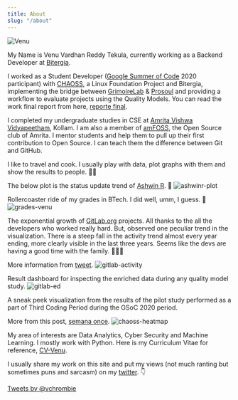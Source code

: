 ```yaml
---
title: About
slug: "/about"
---
```


![Venu](./pic.jpg)

My Name is Venu Vardhan Reddy Tekula, currently working as a Backend Developer at [Bitergia](https://bitergia.com/).

I worked as a Student Developer ([Google Summer of Code](https://summerofcode.withgoogle.com/) 2020 participant) with 
[CHAOSS](https://chaoss.community/), a Linux Foundation Project and Bitergia, implementing the bridge between [GrimoireLab](https://github.com/chaoss/grimoirelab) & 
[Prosoul](https://github.com/Bitergia/prosoul) and providing a workflow to evaluate projects using the Quality Models. You can read the work final report from here, 
[reporte final](https://vchrombie.github.io/blog/gsoc-final-report/).

I completed my undergraduate studies in CSE at 
[Amrita Vishwa Vidyapeetham](https://www.amrita.edu/), Kollam. I am also a member of 
[amFOSS](https://amfoss.in/), the Open Source club of Amrita. I mentor students and help them to pull up their first contribution to Open Source. I can teach them the difference between Git and GitHub.

I like to travel and cook. I usually play with data, plot graphs with them and show the results to people. 🕵️‍♂️

The below plot is the status update trend of [Ashwin R](https://ashwinkey04.github.io/). 🧐
![ashwinr-plot](./ashwinr-plot.jpg)

Rollercoaster ride of my grades in BTech. I did well, umm, I guess. 🎢
![grades-venu](./grades-venu.png)

The exponential growth of [GitLab.org](https://gitlab.com/gitlab-org/) projects. All thanks to the all the developers who worked really hard. But, observed one peculiar trend in the visualization. There is a steep fall in the activity trend almost every year ending, more clearly visible in the last three years.
Seems like the devs are having a good time with the family. 🎄🎅🎁

More information from [tweet](https://twitter.com/vchrombie/status/1290775534922690560).
![gitlab-activity](./gitlab-activity.png)

Result dashboard for inspecting the enriched data during any quality model study.
![gitlab-ed](./gitlab-ed.png)

A sneak peek visualization from the results of the pilot study performed as a part of Third Coding Period during the GSoC 2020 period.

More from this post, [semana once](https://vchrombie.github.io/blog/cp-3-week-11).
![chaoss-heatmap](./chaoss-heatmap.png)

My area of interests are Data Analytics, Cyber Security and Machine Learning. I mostly work with Python. Here is my Curriculum Vitae for reference, [CV-Venu](https://vchrombie.github.io/docs/cv.pdf).

I usually share my work on this site and put my views (not much ranting but sometimes puns and sarcasm) on my [twitter](https://twitter.com/vchrombie). 👇

<a class="twitter-timeline"
  href="https://twitter.com/vchrombie"
  data-width="360"
  data-height="540">
Tweets by @vchrombie
</a>